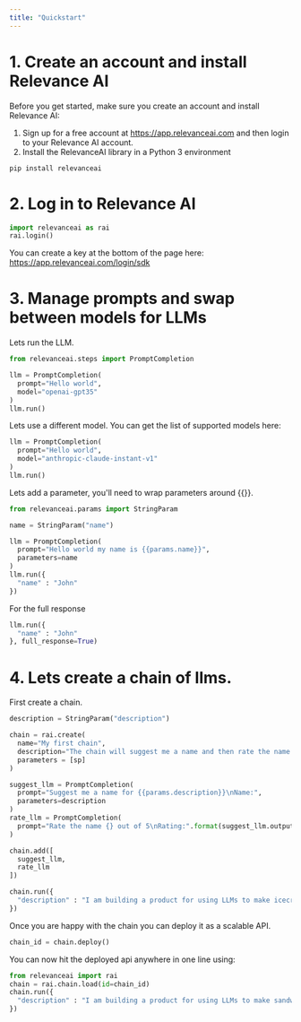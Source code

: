 ```yaml
---
title: "Quickstart"
---
```


# 1. Create an account and install Relevance AI

Before you get started, make sure you create an account and install Relevance AI:
  1. Sign up for a free account at https://app.relevanceai.com and then login to your Relevance AI account.
  2. Install the RelevanceAI library in a Python 3 environment

```
pip install relevanceai
```

# 2. Log in to Relevance AI

```python Python
import relevanceai as rai
rai.login()
```
You can create a key at the bottom of the page here: https://app.relevanceai.com/login/sdk

# 3. Manage prompts and swap between models for LLMs

Lets run the LLM.
```python Python
from relevanceai.steps import PromptCompletion

llm = PromptCompletion(
  prompt="Hello world",
  model="openai-gpt35"
)
llm.run()
```
Lets use a different model. You can get the list of supported models here:
```python Python
llm = PromptCompletion(
  prompt="Hello world",
  model="anthropic-claude-instant-v1"
)
llm.run()
```

Lets add a parameter, you'll need to wrap parameters around {{}}.
```python Python
from relevanceai.params import StringParam

name = StringParam("name")

llm = PromptCompletion(
  prompt="Hello world my name is {{params.name}}",
  parameters=name
)
llm.run({
  "name" : "John"
})
```

For the full response

```python Python
llm.run({
  "name" : "John"
}, full_response=True)
```

# 4. Lets create a chain of llms.
First create a chain.
```python Python
description = StringParam("description")

chain = rai.create(
  name="My first chain",
  description="The chain will suggest me a name and then rate the name.",
  parameters = [sp]
)

suggest_llm = PromptCompletion(
  prompt="Suggest me a name for {{params.description}}\nName:",
  parameters=description
)
rate_llm = PromptCompletion(
  prompt="Rate the name {} out of 5\nRating:".format(suggest_llm.outputs["answer"]),
)

chain.add([
  suggest_llm,
  rate_llm
])

chain.run({
  "description" : "I am building a product for using LLMs to make icecream",
})
```

Once you are happy with the chain you can deploy it as a scalable API.
```python Python
chain_id = chain.deploy()
```

You can now hit the deployed api anywhere in one line using:
```python Python
from relevanceai import rai
chain = rai.chain.load(id=chain_id)
chain.run({
  "description" : "I am building a product for using LLMs to make sandwiches",
})
```